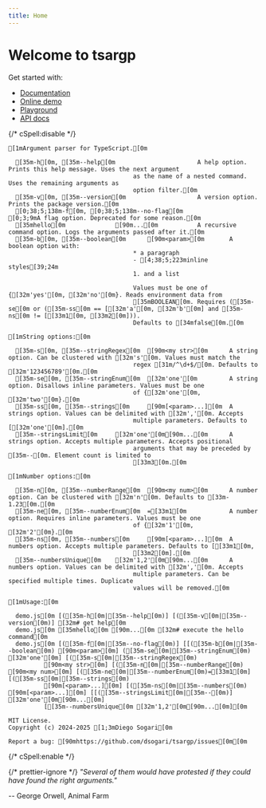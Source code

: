 ```yaml
---
title: Home
---
```



# Welcome to tsargp

Get started with:

- [Documentation](docs)
- [Online demo](demo.mdx)
- [Playground](play.mdx)
- [API docs](api/index.html)

{/* cSpell:disable */}

```ansi
[1mArgument parser for TypeScript.[0m

  [35m-h[0m, [35m--help[0m                       A help option. Prints this help message. Uses the next argument
                                   as the name of a nested command. Uses the remaining arguments as
                                   option filter.[0m
  [35m-v[0m, [35m--version[0m                    A version option. Prints the package version.[0m
  [0;38;5;138m-f[0m, [0;38;5;138m--no-flag[0m                    [0;3;9mA flag option. Deprecated for some reason.[0m
  [35mhello[0m              [90m...[0m           A recursive command option. Logs the arguments passed after it.[0m
  [35m-b[0m, [35m--boolean[0m      [90m<param>[0m       A boolean option with:
                                   * a paragraph
                                   - [4;38;5;223minline styles[39;24m
                                   1. and a list

                                   Values must be one of {[32m'yes'[0m, [32m'no'[0m}. Reads environment data from
                                   [35mBOOLEAN[0m. Requires ([35m-se[0m or ([35m-ss[0m == [[32m'a'[0m, [32m'b'[0m] and [35m-ns[0m != [[33m1[0m, [33m2[0m])).
                                   Defaults to [34mfalse[0m.[0m

[1mString options:[0m

  [35m-s[0m, [35m--stringRegex[0m  [90m<my str>[0m      A string option. Can be clustered with [32m's'[0m. Values must match the
                                   regex [31m/^\d+$/[0m. Defaults to [32m'123456789'[0m.[0m
  [35m-se[0m, [35m--stringEnum[0m  [32m'one'[0m         A string option. Disallows inline parameters. Values must be one
                                   of {[32m'one'[0m, [32m'two'[0m}.[0m
  [35m-ss[0m, [35m--strings[0m     [90m[<param>...][0m  A strings option. Values can be delimited with [32m','[0m. Accepts
                                   multiple parameters. Defaults to [[32m'one'[0m].[0m
  [35m--stringsLimit[0m     [32m'one'[0m[90m...[0m      A strings option. Accepts multiple parameters. Accepts positional
                                   arguments that may be preceded by [35m--[0m. Element count is limited to
                                   [33m3[0m.[0m

[1mNumber options:[0m

  [35m-n[0m, [35m--numberRange[0m  [90m<my num>[0m      A number option. Can be clustered with [32m'n'[0m. Defaults to [33m-1.23[0m.[0m
  [35m-ne[0m, [35m--numberEnum[0m  =[33m1[0m            A number option. Requires inline parameters. Values must be one
                                   of {[32m'1'[0m, [32m'2'[0m}.[0m
  [35m-ns[0m, [35m--numbers[0m     [90m[<param>...][0m  A numbers option. Accepts multiple parameters. Defaults to [[33m1[0m,
                                   [33m2[0m].[0m
  [35m--numbersUnique[0m    [32m'1,2'[0m[90m...[0m      A numbers option. Values can be delimited with [32m','[0m. Accepts
                                   multiple parameters. Can be specified multiple times. Duplicate
                                   values will be removed.[0m

[1mUsage:[0m

  demo.js[0m [([35m-h[0m|[35m--help[0m)] [([35m-v[0m|[35m--version[0m)] [32m# get help[0m
  demo.js[0m [35mhello[0m [90m...[0m [32m# execute the hello command[0m
  demo.js[0m [([35m-f[0m|[35m--no-flag[0m)] [[([35m-b[0m|[35m--boolean[0m) [90m<param>[0m] ([35m-se[0m|[35m--stringEnum[0m) [32m'one'[0m] [([35m-s[0m|[35m--stringRegex[0m)
          [90m<my str>[0m] [([35m-n[0m|[35m--numberRange[0m) [90m<my num>[0m] [([35m-ne[0m|[35m--numberEnum[0m)=[33m1[0m] [([35m-ss[0m|[35m--strings[0m)
          [90m[<param>...][0m] [([35m-ns[0m|[35m--numbers[0m) [90m[<param>...][0m] [[([35m--stringsLimit[0m|[35m--[0m)] [32m'one'[0m[90m...[0m]
          [[35m--numbersUnique[0m [32m'1,2'[0m[90m...[0m][0m

MIT License.
Copyright (c) 2024-2025 [1;3mDiego Sogari[0m

Report a bug: [90mhttps://github.com/dsogari/tsargp/issues[0m[0m
```

{/* cSpell:enable */}

{/* prettier-ignore */}
<Callout type="x">
  _"Several of them would have protested if they could have found the right arguments."_
  
  -- George Orwell, Animal Farm
</Callout>
